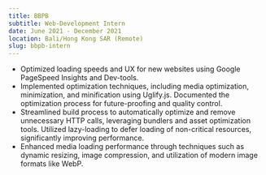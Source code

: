 ```yaml
---
title: BBPB
subtitle: Web-Development Intern
date: June 2021 - December 2021
location: Bali/Hong Kong SAR (Remote)
slug: bbpb-intern
---
```


- Optimized loading speeds and UX for new websites using Google PageSpeed Insights and Dev-tools.
- Implemented optimization techniques, including media optimization, minimization, and minification using Uglify.js.
  Documented the optimization process for future-proofing and quality control.
- Streamlined build process to automatically optimize and remove unnecessary HTTP calls, leveraging bundlers and asset
  optimization tools. Utilized lazy-loading to defer loading of non-critical resources, significantly improving performance.
- Enhanced media loading performance through techniques such as dynamic resizing, image compression, and utilization of
  modern image formats like WebP.
